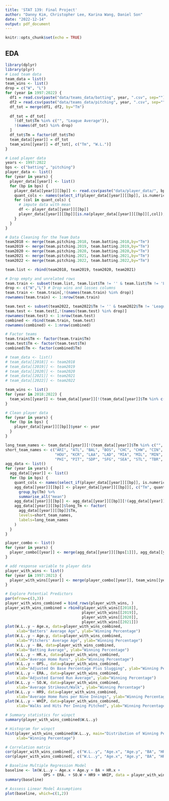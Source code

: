 ```yaml
---
title: 'STAT 139: Final Project'
author: "Danny Kim, Christopher Lee, Karina Wang, Daniel Son"
date: "2022-12-14"
output: pdf_document
---
```


```r
knitr::opts_chunk$set(echo = TRUE)
```

## EDA
```r
library(dplyr)
library(plyr)
# Load team data
team_data = list()
team_wins <- list()
drop = c("W", "L")
for (year in 1997:2022) {
  df1 = read.csv(paste("data/teams_data/batting", year, ".csv", sep=""))
  df2 = read.csv(paste("data/teams_data/pitching", year, ".csv", sep=""))
  df_tot = merge(df1, df2, by="Tm")
  
  df_tot = df_tot[
    !(df_tot$Tm %in% c("", "League Average")),
    !(names(df_tot) %in% drop)
  ]
  df_tot$Tm = factor(df_tot$Tm)
  team_data[[year]] = df_tot
  team_wins[[year]] = df_tot[, c("Tm", "W.L.")]
}

# Load player data
years <- 1997:2022
bps <- c("batting", "pitching")
player_data <- list()
for (year in years) {
  player_data[[year]] <- list()
  for (bp in bps) {
    player_data[[year]][[bp]] <- read.csv(paste("data/player_data/", bp, year, ".csv", sep=""))
    quant_cols <- names(select_if(player_data[[year]][[bp]], is.numeric))
    for (col in quant_cols) {
      # impute data with mean
      df <- player_data[[year]][[bp]]
      player_data[[year]][[bp]][is.na(player_data[[year]][[bp]][,col]),col] <- mean(df[,col], na.rm=TRUE)
    }
  }
}
```

```r
# Data Cleaning for the Team Data
team2018 <- merge(team.pitching.2018, team.batting.2018,by="Tm")
team2019 <- merge(team.pitching.2019, team.batting.2019,by="Tm")
team2020 <- merge(team.pitching.2020, team.batting.2020,by="Tm")
team2021 <- merge(team.pitching.2021, team.batting.2021,by="Tm")
team2022 <- merge(team.pitching.2022, team.batting.2022,by="Tm")

team.list <- rbind(team2018, team2019, team2020, team2021)

# Drop empty and unrelated rows
team.train <- subset(team.list, team.list$Tm != '' & team.list$Tm != 'League Average')
drop <- c("W","L") # Drop wins and losses columns
team.train <- team.train[,!(names(team.train) %in% drop)]
rownames(team.train) <- 1:nrow(team.train)

team.test <- subset(team2022, team2022$Tm != '' & team2022$Tm != 'League Average')
team.test <- team.test[,!(names(team.test) %in% drop)]
rownames(team.test) <- 1:nrow(team.test)
combined <- rbind(team.train, team.test)
rownames(combined) <- 1:nrow(combined)

# Factor teams
team.train$Tm <- factor(team.train$Tm)
team.test$Tm <- factor(team.test$Tm)
combined$Tm <- factor(combined$Tm)

# team_data <- list()
# team_data[[2018]] <- team2018
# team_data[[2019]] <- team2019
# team_data[[2020]] <- team2020
# team_data[[2021]] <- team2021
# team_data[[2022]] <- team2022

team_wins <- list()
for (year in 2018:2022) {
  team_wins[[year]] <- team_data[[year]][!(team_data[[year]]$Tm %in% c("", "League Average")),c("Tm", "W.L.")]
}
```

```r

# Clean player data
for (year in years) {
  for (bp in bps) {
    player_data[[year]][[bp]]$year <- year
  }
}

long_team_names <- team_data[[year]][!(team_data[[year]]$Tm %in% c("", "League Average")),]$Tm
short_team_names <- c("ARI", "ATL", "BAL", "BOS", "CHC", "CHW", "CIN", "CLE", "COL", "DET",
                      "HOU", "KCR", "LAA", "LAD", "MIA", "MIL", "MIN", "NYM", "NYY", "OAK",
                      "PHI", "PIT", "SDP", "SFG", "SEA", "STL", "TBR", "TEX", "TOR", "WSN")
agg_data <- list()
for (year in years) {
  agg_data[[year]] <- list()
  for (bp in bps) {
    quant_cols <- names(select_if(player_data[[year]][[bp]], is.numeric))
    agg_data[[year]][[bp]] <- player_data[[year]][[bp]][, c("Tm", quant_cols)] %>% 
      group_by(Tm) %>%
      summarise_all("mean")
    agg_data[[year]][[bp]] <- agg_data[[year]][[bp]][!(agg_data[[year]][[bp]]$Tm == "TOT"),]
    agg_data[[year]][[bp]]$long_Tm <- factor(
      agg_data[[year]][[bp]]$Tm,
      levels=short_team_names,
      labels=long_team_names
    )
  }
}

player_combo <- list()
for (year in years) {
  player_combo[[year]] <- merge(agg_data[[year]][[bps[1]]], agg_data[[year]][[bps[2]]], by="Tm")
}

# add response variable to player data
player_with_wins <- list()
for (year in 1997:2021) {
  player_with_wins[[year]] <- merge(player_combo[[year]], team_wins[[year+1]], by.x="long_Tm.x", by.y="Tm")
}
```


```r
# Explore Potential Predictors
par(mfrow=c(3,3))
player_with_wins_combined = bind_rows(player_with_wins, )
player_with_wins_combined = rbind(player_with_wins[[2018]],
                                  player_with_wins[[2019]],
                                  player_with_wins[[2020]],
                                  player_with_wins[[2021]])
plot(W.L..y ~ Age.x, data=player_with_wins_combined,
     xlab="Batters' Average Age", ylab="Winning Percentage")
plot(W.L..y ~ Age.y, data=player_with_wins_combined,
     xlab="Pitchers' Average Age", ylab="Winning Percentage")
plot(W.L..y ~ BA, data=player_with_wins_combined,
     xlab="Batting Average", ylab="Winning Percentage")
plot(W.L..y ~ HR.x, data=player_with_wins_combined,
     xlab="Average Home Runs", ylab="Winning Percentage")
plot(W.L..y ~ OPS., data=player_with_wins_combined,
     xlab="Adjusted On Base Percentage Plus Slugging", ylab="Winning Percentage")
plot(W.L..y ~ ERA., data=player_with_wins_combined,
     xlab="Adjusted Earned Run Average", ylab="Winning Percentage")
plot(W.L..y ~ SO.W, data=player_with_wins_combined,
     xlab="Average Strikeout/Walk", ylab="Winning Percentage")
plot(W.L..y ~ HR9, data=player_with_wins_combined,
     xlab="Average Home Runs per Nine Innings", ylab="Winning Percentage")
plot(W.L..y ~ WHIP, data=player_with_wins_combined,
     xlab="Walks and Hits Per Inning Pitched", ylab="Winning Percentage")
```

```r
# Summary statistics for winpct
summary(player_with_wins_combined$W.L..y)

# Histogram for winpct
hist(player_with_wins_combined$W.L..y, main="Distribution of Winning Percentage",
     xlab="Winning Percentage")
```

```r
# Correlation matrix
cor(player_with_wins_combined[, c("W.L..y", "Age.x", "Age.y", "BA", "HR.x", "OPS", "ERA.", "SO.W", "HR9", "WHIP")])
cor(player_with_wins_combined[, c("W.L..y", "Age.x", "Age.y", "BA", "HR.x", "OPS", "ERA.", "SO.W", "HR9", "WHIP")])^2
```


```r
# Baseline Multiple Regression Model
baseline <- lm(W.L..y ~ Age.x + Age.y + BA + HR.x + 
                 OPS + ERA. + SO.W + HR9 + WHIP, data = player_with_wins_combined)
summary(baseline)
```


```r
# Asssess Linear Model Assumptions
plot(baseline, which=c(1,2))
```

